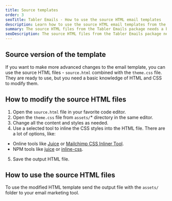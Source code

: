 ```yaml
---
title: Source templates
order: 3
seoTitle: Tabler Emails - How to use the source HTML email templates
description: Learn how to use the source HTML email templates from the Tabler Emails package.
summary: The source HTML files from the Tabler Emails package needs a bit more work that the compiled ones. Learn how to use them.
seoDescription: The source HTML files from the Tabler Emails package needs a bit more work that the compiled ones. Learn how to use them.
---
```


## Source version of the template

If you want to make more advanced changes to the email template, you can use the source HTML files - `source.html` combined with the `theme.css` file. They are ready to use, but you need a basic knowledge of HTML and CSS to modify them.

## How to modify the source HTML files

1. Open the `source.html` file in your favorite code editor.
2. Open the `theme.css` file from `assets/`* directory in the same editor.
3. Change all the content and styles as needed.
4. Use a selected tool to inline the CSS styles into the HTML file. There are a lot of options, like:
* Online tools like [Juice](https://automattic.github.io/juice/) or [Mailchimp CSS Inliner Tool](https://templates.mailchimp.com/resources/inline-css/).
* NPM tools like [juice](https://www.npmjs.com/package/juice) or [inline-css](https://www.npmjs.com/package/inline-css).
5. Save the output HTML file.

## How to use the source HTML files

To use the modified HTML template send the output file with the `assets/` folder to your email marketing tool.